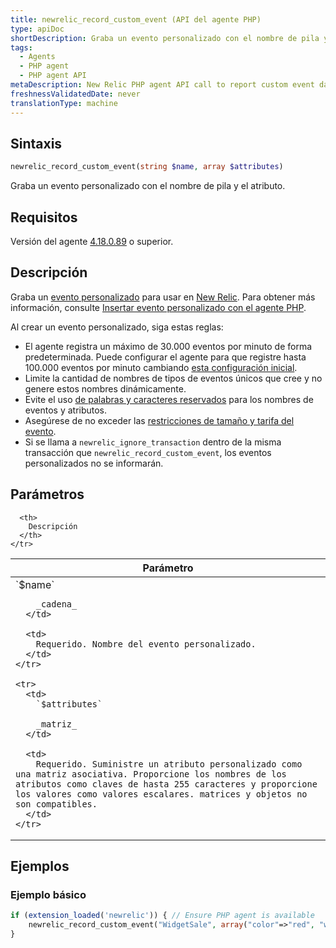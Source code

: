 ```yaml
---
title: newrelic_record_custom_event (API del agente PHP)
type: apiDoc
shortDescription: Graba un evento personalizado con el nombre de pila y el atributo.
tags:
  - Agents
  - PHP agent
  - PHP agent API
metaDescription: New Relic PHP agent API call to report custom event data to New Relic.
freshnessValidatedDate: never
translationType: machine
---
```


## Sintaxis

```php
newrelic_record_custom_event(string $name, array $attributes)
```

Graba un evento personalizado con el nombre de pila y el atributo.

## Requisitos

Versión del agente [4.18.0.89](/docs/release-notes/agent-release-notes/php-release-notes/php-agent-418089) o superior.

## Descripción

Graba un [evento personalizado](/docs/using-new-relic/welcome-new-relic/getting-started/glossary#custom%20event) para usar en [New Relic](/docs/insights/new-relic-insights/understanding-insights/new-relic-insights). Para obtener más información, consulte [Insertar evento personalizado con el agente PHP](/docs/insights/new-relic-insights/adding-querying-data/inserting-custom-events-new-relic-agents#php-att).

<Callout variant="tip">
  Al crear un evento personalizado, siga estas reglas:

  * El agente registra un máximo de 30.000 eventos por minuto de forma predeterminada. Puede configurar el agente para que registre hasta 100.000 eventos por minuto cambiando [esta configuración inicial](/docs/apm/agents/php-agent/configuration/php-agent-configuration/#inivar-custom-events-maxsamples).
  * Limite la cantidad de nombres de tipos de eventos únicos que cree y no genere estos nombres dinámicamente.
  * Evite el uso [de palabras y caracteres reservados](/docs/data-apis/custom-data/custom-events/data-requirements-limits-custom-event-data/#reserved-words) para los nombres de eventos y atributos.
  * Asegúrese de no exceder las [restricciones de tamaño y tarifa del evento](/docs/data-apis/custom-data/custom-events/data-requirements-limits-custom-event-data/).
  * Si se llama a `newrelic_ignore_transaction` dentro de la misma transacción que `newrelic_record_custom_event`, los eventos personalizados no se informarán.
</Callout>

## Parámetros

<table>
  <thead>
    <tr>
      <th width="25%">
        Parámetro
      </th>

      <th>
        Descripción
      </th>
    </tr>
  </thead>

  <tbody>
    <tr>
      <td>
        `$name`

        _cadena_
      </td>

      <td>
        Requerido. Nombre del evento personalizado.
      </td>
    </tr>

    <tr>
      <td>
        `$attributes`

        _matriz_
      </td>

      <td>
        Requerido. Suministre un atributo personalizado como una matriz asociativa. Proporcione los nombres de los atributos como claves de hasta 255 caracteres y proporcione los valores como valores escalares. matrices y objetos no son compatibles.
      </td>
    </tr>
  </tbody>
</table>

## Ejemplos

### Ejemplo básico

```php
if (extension_loaded('newrelic')) { // Ensure PHP agent is available
    newrelic_record_custom_event("WidgetSale", array("color"=>"red", "weight"=>12.5));
}
```
